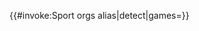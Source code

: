 {{#invoke:Sport orgs alias|detect|games={{{1|}}}}}<noinclude>
<!--本模板用于追踪直接采用Infobox country at games模板的条目，以便找出可替换成Infobox country at games的五个分支模板的条目-->
{{documentation}}
</noinclude>